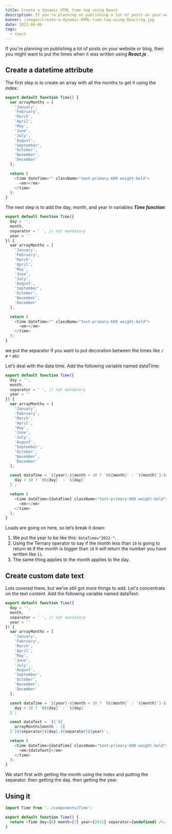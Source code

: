 ---
title: Create a dynamic HTML time tag using React
description: If you're planning on publishing a lot of posts on your website or blog, then you might want to put the times when it was written using React.js.
banner: /images/create-a-dynamic-HTML-time-tag-using-React/og.jpg
date: 2022-08-06
tags:
  - react
---

If you're planning on publishing a lot of posts on your website or blog, then you might want to put
the times when it was written using **_React.js_** .

## Create a datetime attribute

The first step is to create an array with all the months to get it using the index:

```js
export default function Time() {
  var arrayMonths = [
    'January',
    'February',
    'March',
    'April',
    'May',
    'June',
    'July',
    'August',
    'September',
    'October',
    'November',
    'December'
  ];

  return (
    <time dateTime="" className="text-primary-600 weight-bold">
      <em></em>
    </time>
  );
}
```

The next step is to add the day, month, and year in variables **_Time function_**:

```js
export default function Time({
  day = '',
  month,
  separator = ' ', // not mandatory
  year = ''
}) {
  var arrayMonths = [
    'January',
    'February',
    'March',
    'April',
    'May',
    'June',
    'July',
    'August',
    'September',
    'October',
    'November',
    'December'
  ];

  return (
    <time dateTime="" className="text-primary-600 weight-bold">
      <em></em>
    </time>
  );
}
```

we put the separator if you want to put decoration between the times like `/` `#` `*`.etc

Let’s deal with the data time. Add the following variable named dataTime:

```js
export default function Time({
  day = '',
  month,
  separator = ' ', // not mandatory
  year = ''
}) {
  var arrayMonths = [
    'January',
    'February',
    'March',
    'April',
    'May',
    'June',
    'July',
    'August',
    'September',
    'October',
    'November',
    'December'
  ];

  const dataTime = `${year}-${month < 10 ? `0${month}` : `${month}`}-${
    day < 10 ? `0${day}` : `${day}`
  }`;

  return (
    <time dateTime={dataTime} className="text-primary-600 weight-bold">
      <em></em>
    </time>
  );
}
```

Loads are going on here, so let’s break it down:

1. We put the year to be like this: `dataTime="2022-"`.
2. Using the Ternary operator to say if the month less than `10` is going to return `06`
   if the month is bigger than `10` it will return the number you have written like `11`.
3. The same thing applies to the month applies to the day.

## Create custom date text

Lots covered there, but we’ve still got more things to add.
Let's concentrate on the text content. Add the following variable named dataText:

```js
export default function Time({
  day = '',
  month,
  separator = ' ', // not mandatory
  year = ''
}) {
  var arrayMonths = [
    'January',
    'February',
    'March',
    'April',
    'May',
    'June',
    'July',
    'August',
    'September',
    'October',
    'November',
    'December'
  ];

  const dataTime = `${year}-${month < 10 ? `0${month}` : `${month}`}-${
    day < 10 ? `0${day}` : `${day}`
  }`;

  const dataText = `${`${
    arrayMonths[month - 1]
  }`}${separator}${day},${separator}${year}`;

  return (
    <time dateTime={dataTime} className="text-primary-600 weight-bold">
      <em>{dataText}</em>
    </time>
  );
}
```

We start first with getting the month using the index and putting the separator.
then getting the day. then getting the year.

## Using it

```js
import Time from '../components/Time';

export default function Time() {
  return <Time day={6} month={7} year={2022} separator={undefined} />;
}
```
